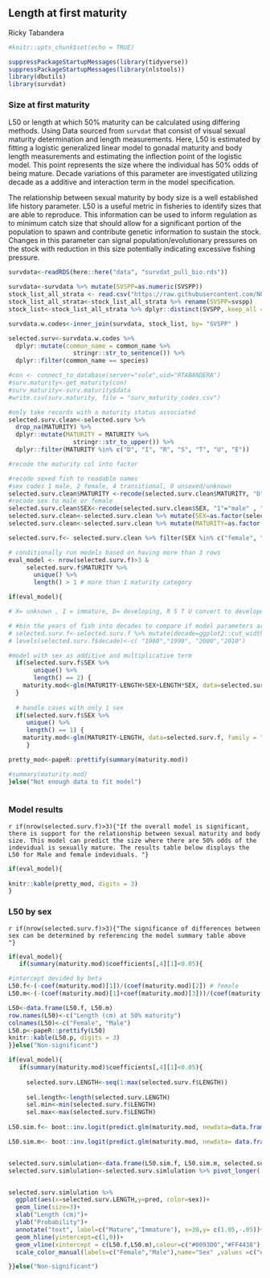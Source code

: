 ## Length at first maturity
Ricky Tabandera

```{r L50 setup, include=FALSE}
#knitr::opts_chunk$set(echo = TRUE)

suppressPackageStartupMessages(library(tidyverse))
suppressPackageStartupMessages(library(nlstools))
library(dbutils)
library(survdat)
```

### Size at first maturity 

L50 or length at which 50%  maturity can be calculated using differing methods. Using Data sourced from `survdat` that consist of visual sexual maturity determination and length measurements. Here, L50 is estimated by fitting a logistic generalized linear model to gonadal maturity and body length measurements and estimating the inflection point of the logistic model. This point represents the size where the individual has 50% odds of being mature. Decade variations of this parameter are investigated utilizing decade as a additive and interaction term in the model specification.

The relationship between sexual maturity by body size is a well established life history parameter. L50 is a useful metric in fisheries to identify sizes that are able to reproduce. This information can be used to inform regulation as to minimum catch size that should allow for a significant portion of the population to spawn and contribute genetic information to sustain the stock. Changes in this parameter can signal population/evolutionary pressures on the stock with reduction in this size potentially indicating excessive fishing pressure.

```{r data wrangling}

survdata<-readRDS(here::here("data", "survdat_pull_bio.rds"))

survdata<-survdata %>% mutate(SVSPP=as.numeric(SVSPP))
stock_list_all_strata <- read.csv("https://raw.githubusercontent.com/NOAA-EDAB/ECSA/master/data/stock_list.csv")
stock_list_all_strata<-stock_list_all_strata %>% rename(SVSPP=svspp)
stock_list<-stock_list_all_strata %>% dplyr::distinct(SVSPP,.keep_all =T)

survdata.w.codes<-inner_join(survdata, stock_list, by= "SVSPP" )

selected.surv<-survdata.w.codes %>%
  dplyr::mutate(common_name = common_name %>%
                  stringr::str_to_sentence()) %>%
  dplyr::filter(common_name == species)

#con <- connect_to_database(server="sole",uid="RTABANDERA")
#surv.maturity<-get_maturity(con)
#surv_maturity<-surv.maturity$data
#write.csv(surv.maturity, file = "surv_maturity_codes.csv")

#only take records with a maturity status associated
selected.surv.clean<-selected.surv %>% 
  drop_na(MATURITY) %>%
  dplyr::mutate(MATURITY = MATURITY %>%
                  stringr::str_to_upper()) %>%
  dplyr::filter(MATURITY %in% c("D", "I", "R", "S", "T", "U", "E"))

#recode the maturity col into factor

#recode sexed fish to readable names
#sex codes 1 male, 2 female, 4 transitional, 0 unsexed/unknown   
selected.surv.clean$MATURITY <-recode(selected.surv.clean$MATURITY, "D"="Mature" , "I"="Immature", "R"="Mature", "S"= "Mature", "T"= "Mature", "U"="Mature","E"="Mature")
#recode sex to male or female
selected.surv.clean$SEX<-recode(selected.surv.clean$SEX, "1"="male" , "2"="female", "0"="unknown", "4"= "transitional")
selected.surv.clean<-selected.surv.clean %>% mutate(SEX=as.factor(selected.surv.clean$SEX))
selected.surv.clean<-selected.surv.clean %>% mutate(MATURITY=as.factor(MATURITY))

selected.surv.f<- selected.surv.clean %>% filter(SEX %in% c("female", "male") & MATURITY !="X")
```

```{r, mature_model}
# conditionally run models based on having more than 3 rows 
eval_model <- nrow(selected.surv.f)>3 &
     selected.surv.f$MATURITY %>% 
       unique() %>% 
       length() > 1 # more than 1 maturity category

if(eval_model){ 

# X= unknown , I = immature, D= developing, R S T U convert to developed

# #bin the years of fish into decades to compare if model parameters are chaging 
# selected.surv.f<-selected.surv.f %>% mutate(decade=ggplot2::cut_width(YEAR, width = 10, boundary = 1980))
# levels(selected.surv.f$decade)<-c( "1980","1990", "2000","2010")

#model with sex as additive and multiplicative term
  if(selected.surv.f$SEX %>%
       unique() %>%
       length() == 2) {
    maturity.mod<-glm(MATURITY~LENGTH+SEX+LENGTH*SEX, data=selected.surv.f, family = "binomial")
  }
  
  # handle cases with only 1 sex
  if(selected.surv.f$SEX %>%
     unique() %>%
     length() == 1) {
    maturity.mod<-glm(MATURITY~LENGTH, data=selected.surv.f, family = "binomial")
     }

pretty_mod<-papeR::prettify(summary(maturity.mod))

#summary(maturity.mod)  
}else("Not enough data to fit model")
  
```

### Model results

`r if(nrow(selected.surv.f)>3){"If the overall model is significant, there is support for the relationship between sexual maturity and body size. This model can predict the size where there are 50% odds of the indevidual is sexually mature. The results table below displays the L50 for Male and female indeviduals. "}` 


```{r, model table}

if(eval_model){
 
knitr::kable(pretty_mod, digits = 3)
}
```

### L50 by sex

`r if(nrow(selected.surv.f)>3){"The significance of differences between sex can be determined by referencing the model summary table above   "}`


```{r model results and L50}
if(eval_model){
   if(summary(maturity.mod)$coefficients[,4][1]<0.05){

#intercept devided by beta
L50.f<-(-coef(maturity.mod)[1])/(coef(maturity.mod)[2]) # female
L50.m<-(-(coef(maturity.mod)[1]+coef(maturity.mod)[3]))/(coef(maturity.mod)[2]+coef(maturity.mod)[4]) # male

L50<-data.frame(L50.f, L50.m)
row.names(L50)<-c("Length (cm) at 50% maturity")
colnames(L50)<-c("Female", "Male")
L50.p<-papeR::prettify(L50)
knitr::kable(L50.p, digits = 3)
}}else("Non-significant")

```




```{r, probability plot }


if(eval_model){
   if(summary(maturity.mod)$coefficients[,4][1]<0.05){
     
     selected.surv.LENGTH<-seq(1:max(selected.surv.f$LENGTH))
     
     sel.length<-length(selected.surv.LENGTH)
     sel.min<-min(selected.surv.f$LENGTH)
     sel.max<-max(selected.surv.f$LENGTH)
     
L50.sim.f<- boot::inv.logit(predict.glm(maturity.mod, newdata=data.frame(LENGTH=seq(1:sel.max),  SEX=rep("female",length(seq(1:sel.max))), type="response")))

L50.sim.m<- boot::inv.logit(predict.glm(maturity.mod, newdata= data.frame(LENGTH=seq(1:sel.max),  SEX=rep("male",length(seq(1:sel.max))), type="response")))


selected.surv.simlulation<-data.frame(L50.sim.f, L50.sim.m, selected.surv.LENGTH)
selected.surv.simlulation<-selected.surv.simlulation %>% pivot_longer(!selected.surv.LENGTH, names_to="sex", values_to="pred")


selected.surv.simlulation %>%
  ggplot(aes(x=selected.surv.LENGTH,y=pred, color=sex))+
  geom_line(size=3)+
  xlab("Length (cm)")+
  ylab("Probability")+
  annotate("text", label=c("Mature","Immature"), x=30,y= c(1.05,-.05))+
  geom_hline(yintercept=c(1,0))+
  geom_vline(xintercept = c(L50.f,L50.m),colour=c("#0093D0","#FF4438"), size=1.4,show.legend=TRUE)+
  scale_color_manual(labels=c("Female","Male"),name="Sex" ,values =c("#0093D0","#FF4438") )

}}else("Non-significant")


```



